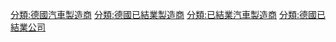 [[分類:德國汽車製造商|分類:德國汽車製造商]]
[[分類:德國已結業製造商|分類:德國已結業製造商]]
[[分類:已結業汽車製造商|分類:已結業汽車製造商]]
[[分類:德國已結業公司|分類:德國已結業公司]]